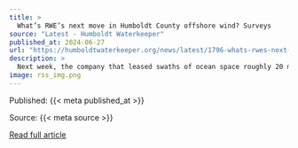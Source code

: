```yaml
---
title: >
  What’s RWE’s next move in Humboldt County offshore wind? Surveys
source: "Latest - Humboldt Waterkeeper"
published_at: 2024-06-27
url: "https://humboldtwaterkeeper.org/news/latest/1796-whats-rwes-next-move-in-humboldt-county-offshore-wind-surveys"
description: >
  Next week, the company that leased swaths of ocean space roughly 20 miles west of Eureka to build offshore wind turbines will begin gathering data on the site’s biological and geographic characteristics.RWE contracted with ocean surveying company Argeo to examine the ocean floor and identify its plants, animals and geographic specifications, data that could help determine where exactly the floating turbines are placed. The area off the coast of Samoa where the turbines would be built doesn’t have much high-quality data about it, said Rob Mastria, RWE’s project director for Canopy, their offshore wind project off the county’s coast.“We use them (Surveys) to figure out what our lease area looks like and several aspects related to that, like actually mapping the contours of the seafloor, getting an indication of what the soil looks like, below the seabed as well as learning more about are there any hazards or sensitive areas to avoid, what are the organisms and life on the seafloor and the habitats in the area,” Mastria said.Mastria estimated that turbine construction would likely begin in the early to mid-2030s, and his company’s work until then involves acquiring the necessary permits and conducting community outreach. He added his company hopes the heavy lift terminal – an infrastructural overhaul of the Samoa marine terminal meant to facilitate offshore wind construction and maintenance – succeeds, but it’s not completely essential for the project to proceed, noting RWE could use other ports to ship up materials.Keep reading
image: rss_img.png
---
```



  Published: {{< meta published_at >}}
  

  Source: {{< meta source >}}
  

  [Read full article]({{< meta url >}}){target='blank'}
  

